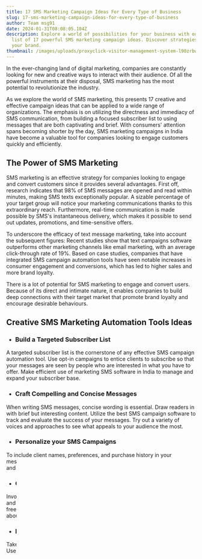 ```yaml
---
title: 17 SMS Marketing Campaign Ideas For Every Type of Business
slug: 17-sms-marketing-campaign-ideas-for-every-type-of-business
author: Team msg91
date: 2024-01-31T08:08:05.104Z
description: Explore a world of possibilities for your business with our curated
  list of 17 powerful SMS marketing campaign ideas. Discover strategies to boost
  your brand.
thumbnail: /images/uploads/proxyclick-visitor-management-system-l90zrbwvcoe-unsplash.jpg
---
```

In the ever-changing land of digital marketing, companies are constantly looking for new and creative ways to interact with their audience. Of all the powerful instruments at their disposal, SMS marketing has the most potential to revolutionize the industry.

As we explore the world of SMS marketing, this presents 17 creative and effective campaign ideas that can be applied to a wide range of organizations. The emphasis is on utilizing the directness and immediacy of SMS communication, from building a focused subscriber list to using messages that are both captivating and brief. With consumers' attention spans becoming shorter by the day, SMS marketing campaigns in India have become a valuable tool for companies looking to engage customers quickly and efficiently.

## The Power of SMS Marketing

SMS marketing is an effective strategy for companies looking to engage and convert customers since it provides several advantages. First off, research indicates that 98% of SMS messages are opened and read within minutes, making SMS texts exceptionally popular. A sizable percentage of your target group will notice your marketing communications thanks to this extraordinary reach. Furthermore, real-time communication is made possible by SMS's instantaneous delivery, which makes it possible to send out updates, promotions, and time-sensitive offers.

To underscore the efficacy of text message marketing, take into account the subsequent figures: Recent studies show that text campaigns software outperforms other marketing channels like email marketing, with an average click-through rate of 19%. Based on case studies, companies that have integrated SMS campaign automation tools have seen notable increases in consumer engagement and conversions, which has led to higher sales and more brand loyalty.

There is a lot of potential for SMS marketing to engage and convert users. Because of its direct and intimate nature, it enables companies to build deep connections with their target market that promote brand loyalty and encourage desirable behaviours.

## Creative SMS Marketing Automation Tools Ideas

* ### Build a Targeted Subscriber List

A targeted subscriber list is the cornerstone of any effective SMS campaign automation tool. Use opt-in campaigns to entice clients to subscribe so that your messages are seen by people who are interested in what you have to offer. Make efficient use of marketing SMS software in India to manage and expand your subscriber base.

* ### Craft Compelling and Concise Messages

When writing SMS messages, concise wording is essential. Draw readers in with brief but interesting content. Utilize the best SMS campaign software to track and evaluate the success of your messages. Try out a variety of voices and approaches to see what appeals to your audience the most.

* ### Personalize your SMS Campaigns

To include client names, preferences, and purchase history in your messages, use SMS campaign automation tools solution. Customized offers and suggestions have the power to greatly increase consumer involvement.

* ### Create SMS Contests and Giveaways

Involve your audience in interactive SMS campaigns by holding freebies and contests. Promote involvement with special offers of discounts or freebies. Launch an SMS marketing campaign in India to spread the word about your company to a large audience.

* ### Implement Interactive SMS Campaigns

Take your marketing beyond the box by using interactive SMS techniques. Use surveys, polls, and quizzes to get insightful input from your audience. This improves engagement and offers information for upcoming marketing campaigns.

## Msg91- Get the Best SMS Marketing Campaign in India

Msg91 stands out as a dependable partner for SMS marketing campaigns for companies in India. With the best SMS campaign software and state-of-the-art text campaign software, Msg91 enables businesses to efficiently contact their target audience. Discover the immense possibilities of marketing SMS software in India by utilizing Msg91's all-inclusive solutions.

In summary, SMS marketing is a powerful instrument that, when applied wisely, can take your company to new heights. Businesses can create memorable and captivating campaigns by using the ideas that have been provided and utilizing sophisticated SMS campaign automation solutions. With Msg91 setting the standard in India, companies have the ideal partner to carry out effective SMS marketing campaigns. Accept the power of SMS marketing, and you'll see the digital age flourish for your company.